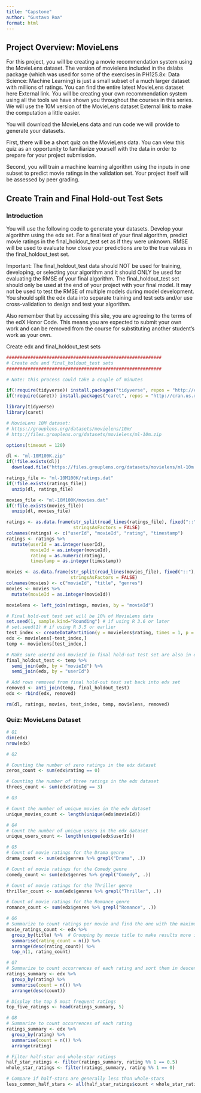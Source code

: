 ```yaml
---
title: "Capstone"
author: "Gustavo Roa"
format: html
---
```


## Project Overview: MovieLens

For this project, you will be creating a movie recommendation system using the MovieLens dataset. The version of movielens included in the dslabs package (which was used for some of the exercises in PH125.8x: Data Science: Machine Learning) is just a small subset of a much larger dataset with millions of ratings. You can find the entire latest MovieLens dataset here External link. You will be creating your own recommendation system using all the tools we have shown you throughout the courses in this series. We will use the 10M version of the MovieLens dataset External link to make the computation a little easier.

You will download the MovieLens data and run code we will provide to generate your datasets.

First, there will be a short quiz on the MovieLens data. You can view this quiz as an opportunity to familiarize yourself with the data in order to prepare for your project submission.

Second, you will train a machine learning algorithm using the inputs in one subset to predict movie ratings in the validation set. Your project itself will be assessed by peer grading.

## Create Train and Final Hold-out Test Sets

### Introduction

You will use the following code to generate your datasets. Develop your algorithm using the edx set. For a final test of your final algorithm, predict movie ratings in the final_holdout_test set as if they were unknown. RMSE will be used to evaluate how close your predictions are to the true values in the final_holdout_test set.

Important: The final_holdout_test data should NOT be used for training, developing, or selecting your algorithm and it should ONLY be used for evaluating the RMSE of your final algorithm. The final_holdout_test set should only be used at the end of your project with your final model. It may not be used to test the RMSE of multiple models during model development. You should split the edx data into separate training and test sets and/or use cross-validation to design and test your algorithm.

Also remember that by accessing this site, you are agreeing to the terms of the edX Honor Code. This means you are expected to submit your own work and can be removed from the course for substituting another student's work as your own.

Create edx and final_holdout_test sets

```r
##########################################################
# Create edx and final_holdout_test sets 
##########################################################

# Note: this process could take a couple of minutes

if(!require(tidyverse)) install.packages("tidyverse", repos = "http://cran.us.r-project.org")
if(!require(caret)) install.packages("caret", repos = "http://cran.us.r-project.org")

library(tidyverse)
library(caret)

# MovieLens 10M dataset:
# https://grouplens.org/datasets/movielens/10m/
# http://files.grouplens.org/datasets/movielens/ml-10m.zip

options(timeout = 120)

dl <- "ml-10M100K.zip"
if(!file.exists(dl))
  download.file("https://files.grouplens.org/datasets/movielens/ml-10m.zip", dl)

ratings_file <- "ml-10M100K/ratings.dat"
if(!file.exists(ratings_file))
  unzip(dl, ratings_file)

movies_file <- "ml-10M100K/movies.dat"
if(!file.exists(movies_file))
  unzip(dl, movies_file)

ratings <- as.data.frame(str_split(read_lines(ratings_file), fixed("::"), simplify = TRUE),
                         stringsAsFactors = FALSE)
colnames(ratings) <- c("userId", "movieId", "rating", "timestamp")
ratings <- ratings %>%
  mutate(userId = as.integer(userId),
         movieId = as.integer(movieId),
         rating = as.numeric(rating),
         timestamp = as.integer(timestamp))

movies <- as.data.frame(str_split(read_lines(movies_file), fixed("::"), simplify = TRUE),
                        stringsAsFactors = FALSE)
colnames(movies) <- c("movieId", "title", "genres")
movies <- movies %>%
  mutate(movieId = as.integer(movieId))

movielens <- left_join(ratings, movies, by = "movieId")

# Final hold-out test set will be 10% of MovieLens data
set.seed(1, sample.kind="Rounding") # if using R 3.6 or later
# set.seed(1) # if using R 3.5 or earlier
test_index <- createDataPartition(y = movielens$rating, times = 1, p = 0.1, list = FALSE)
edx <- movielens[-test_index,]
temp <- movielens[test_index,]

# Make sure userId and movieId in final hold-out test set are also in edx set
final_holdout_test <- temp %>% 
  semi_join(edx, by = "movieId") %>%
  semi_join(edx, by = "userId")

# Add rows removed from final hold-out test set back into edx set
removed <- anti_join(temp, final_holdout_test)
edx <- rbind(edx, removed)

rm(dl, ratings, movies, test_index, temp, movielens, removed)

```

### Quiz: MovieLens Dataset

```r
# Q1 
dim(edx)
nrow(edx)

# Q2

# Counting the number of zero ratings in the edx dataset
zeros_count <- sum(edx$rating == 0)

# Counting the number of three ratings in the edx dataset
threes_count <- sum(edx$rating == 3)

# Q3 

# Count the number of unique movies in the edx dataset
unique_movies_count <- length(unique(edx$movieId))

# Q4 
# Count the number of unique users in the edx dataset
unique_users_count <- length(unique(edx$userId))

# Q5 
# Count of movie ratings for the Drama genre
drama_count <- sum(edx$genres %>% grepl("Drama", .))

# Count of movie ratings for the Comedy genre
comedy_count <- sum(edx$genres %>% grepl("Comedy", .))

# Count of movie ratings for the Thriller genre
thriller_count <- sum(edx$genres %>% grepl("Thriller", .))

# Count of movie ratings for the Romance genre
romance_count <- sum(edx$genres %>% grepl("Romance", .))

# Q6 
# Summarize to count ratings per movie and find the one with the maximum number
movie_ratings_count <- edx %>%
  group_by(title) %>%  # Grouping by movie title to make results more interpretable
  summarise(rating_count = n()) %>%
  arrange(desc(rating_count)) %>%
  top_n(1, rating_count)

# Q7
# Summarize to count occurrences of each rating and sort them in descending order
ratings_summary <- edx %>%
  group_by(rating) %>%
  summarise(count = n()) %>%
  arrange(desc(count))

# Display the top 5 most frequent ratings
top_five_ratings <- head(ratings_summary, 5)

# Q8 
# Summarize to count occurrences of each rating
ratings_summary <- edx %>%
  group_by(rating) %>%
  summarise(count = n()) %>%
  arrange(rating)

# Filter half-star and whole-star ratings
half_star_ratings <- filter(ratings_summary, rating %% 1 == 0.5)
whole_star_ratings <- filter(ratings_summary, rating %% 1 == 0)

# Compare if half-stars are generally less than whole-stars
less_common_half_stars <- all(half_star_ratings$count < whole_star_ratings$count)


```

